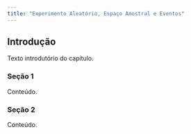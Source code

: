 ```yaml
---
title: "Experimento Aleatório, Espaço Amostral e Eventos"
---
```


## Introdução

Texto introdutório do capítulo.

### Seção 1

Conteúdo.

### Seção 2

Conteúdo.

